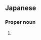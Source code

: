 ==Japanese==
{{ja-kanjitab|真|実|井}}

===Proper noun===
{{ja-pos|ま.み.い|proper}}
# {{surname|lang=ja|sort=まみい}}